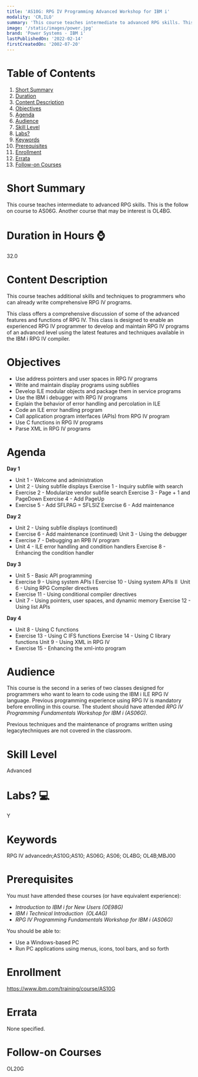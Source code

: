 ```yaml
---
title: 'AS10G: RPG IV Programming Advanced Workshop for IBM i'
modality: 'CR,ILO'
summary: 'This course teaches intermediate to advanced RPG skills. This is the follow on course to AS06G. Another course that may be interest is OL4BG.'
image: '/static/images/power.jpg'
brand: 'Power Systems - IBM i'
lastPublishedOn: '2022-02-14'
firstCreatedOn: '2002-07-20'
---
```

# Table of Contents
1.  [Short Summary](#short-summary)
2.  [Duration](#duration-in-hours-)
3.  [Content Description](#content-description)
4.  [Objectives](#objectives)
5.  [Agenda](#agenda)
6.  [Audience](#audience)
7.  [Skill Level](#skill-level)
8.  [Labs?](#labs-)
9.  [Keywords](#keywords)
10. [Prerequisites](#prerequisites)
11. [Enrollment](#enrollment)
12. [Errata](#errata)
13. [Follow-on Courses](#follow-on-courses)

# Short Summary
This course teaches intermediate to advanced RPG skills. This is the follow on course to AS06G. Another course that may be interest is OL4BG.

# Duration in Hours ⌚
32.0

# Content Description
This course teaches additional skills and techniques to programmers who can already write comprehensive RPG IV programs.


This class offers a comprehensive discussion of some of the advanced features and functions of RPG IV. This class is designed to enable an experienced RPG IV programmer to develop and maintain RPG IV programs of an advanced level using the latest features and techniques available in the IBM i RPG IV compiler.



# Objectives
* Use address pointers and user spaces in RPG IV programs
* Write and maintain display programs using subfiles
* Develop ILE modular objects and package them in service programs
* Use the IBM i debugger with RPG IV programs
* Explain the behavior of error handling and percolation in ILE
* Code an ILE error handling program
* Call application program interfaces (APIs) from RPG IV program
* Use C functions in RPG IV programs
* Parse XML in RPG IV programs


# Agenda
**Day 1** 

* Unit 1 - Welcome and administration
* Unit 2 - Using subfile displays Exercise 1 - Inquiry subfile with search
* Exercise 2 - Modularize vendor subfile search Exercise 3 - Page + 1 and PageDown Exercise 4 - Add PageUp
* Exercise 5 - Add SFLPAG = SFLSIZ Exercise 6 - Add maintenance

**Day 2**

* Unit 2 - Using subfile displays (continued)
* Exercise 6 - Add maintenance (continued) Unit 3 - Using the debugger
* Exercise 7 - Debugging an RPB IV program
* Unit 4 - ILE error handling and condition handlers Exercise 8 - Enhancing the condition handler

**Day 3**

* Unit 5 - Basic API programming
* Exercise 9 - Using system APIs I Exercise 10 - Using system APIs II  Unit 6 - Using RPG Compiler directives
* Exercise 11 - Using conditional compiler directives
* Unit 7 - Using pointers, user spaces, and dynamic memory Exercise 12 - Using list APIs

**Day 4**

* Unit 8 - Using C functions
* Exercise 13 - Using C IFS functions Exercise 14 - Using C library functions Unit 9 - Using XML in RPG IV
* Exercise 15 - Enhancing the xml-into program


# Audience
This course is the second in a series of two classes designed for programmers who want to learn to code using the IBM i ILE RPG IV language. Previous programming experience using RPG IV is mandatory before enrolling in this course. The student should have attended *RPG IV Programming Fundamentals Workshop for IBM i (AS06G)*.


Previous techniques and the maintenance of programs written using legacytechniques are not covered in the classroom.



# Skill Level
Advanced            

# Labs? 💻
Y

# Keywords
RPG IV advancedn;AS10G;AS10; AS06G; AS06; OL4BG; OL4B;MBJ00

# Prerequisites
You must have attended these courses (or have equivalent experience):


* *Introduction to IBM i for New Users (OE98G)*
* *IBM i Technical Introduction  (OL4AG)*
* *RPG IV Programming Fundamentals Workshop for IBM i (AS06G)*


You should be able to:


* Use a Windows-based PC
* Run PC applications using menus, icons, tool bars, and so forth


# Enrollment
https://www.ibm.com/training/course/AS10G

# Errata
None specified.

# Follow-on Courses
OL20G

